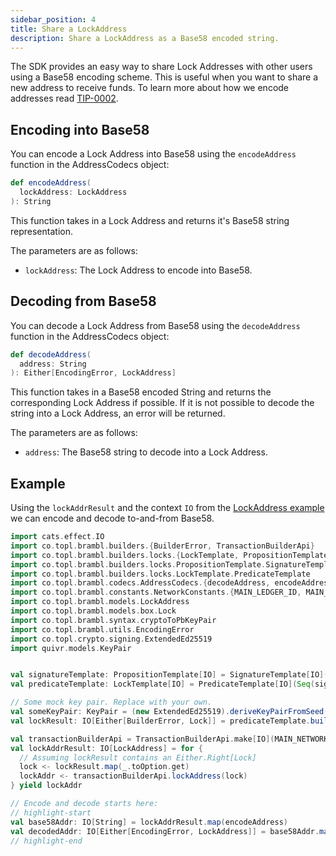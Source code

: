 ```yaml
---
sidebar_position: 4
title: Share a LockAddress
description: Share a LockAddress as a Base58 encoded string.
---
```



The SDK provides an easy way to share Lock Addresses with other users using a Base58 encoding scheme. This is useful
when you want to share a new address to receive funds. To learn more about how we encode addresses read
[TIP-0002](https://github.com/Topl/tips/tree/main/TIP-0002).

## Encoding into Base58

You can encode a Lock Address into Base58 using
the <ScaladocLink path="co/topl/brambl/codecs/AddressCodecs$.html#encodeAddress(LockAddress):String"><code>encodeAddress</code></ScaladocLink>
function in the AddressCodecs object:

```scala
def encodeAddress(
  lockAddress: LockAddress
): String
```

This function takes in a Lock Address and returns it's Base58 string representation.

The parameters are as follows:
- `lockAddress`: The Lock Address to encode into Base58.

## Decoding from Base58

You can decode a Lock Address from Base58 using
the <ScaladocLink path="co/topl/brambl/codecs/AddressCodecs$.html#decodeAddress(String):Either[EncodingError,LockAddress]"><code>decodeAddress</code></ScaladocLink>
function in the AddressCodecs object:

```scala
def decodeAddress(
  address: String
): Either[EncodingError, LockAddress]
```

This function takes in a Base58 encoded String and returns the corresponding Lock Address if possible. If it is not
possible to decode the string into a Lock Address, an error will be returned.

The parameters are as follows:
- `address`: The Base58 string to decode into a Lock Address.

## Example

Using the `lockAddrResult` and the context `IO` from the [LockAddress example](./create-lock-addr#example) we can encode
and decode to-and-from Base58.

```scala
import cats.effect.IO
import co.topl.brambl.builders.{BuilderError, TransactionBuilderApi}
import co.topl.brambl.builders.locks.{LockTemplate, PropositionTemplate}
import co.topl.brambl.builders.locks.PropositionTemplate.SignatureTemplate
import co.topl.brambl.builders.locks.LockTemplate.PredicateTemplate
import co.topl.brambl.codecs.AddressCodecs.{decodeAddress, encodeAddress}
import co.topl.brambl.constants.NetworkConstants.{MAIN_LEDGER_ID, MAIN_NETWORK_ID}
import co.topl.brambl.models.LockAddress
import co.topl.brambl.models.box.Lock
import co.topl.brambl.syntax.cryptoToPbKeyPair
import co.topl.brambl.utils.EncodingError
import co.topl.crypto.signing.ExtendedEd25519
import quivr.models.KeyPair


val signatureTemplate: PropositionTemplate[IO] = SignatureTemplate[IO]("ExtendedEd25519", 0)
val predicateTemplate: LockTemplate[IO] = PredicateTemplate[IO](Seq(signatureTemplate), 1)

// Some mock key pair. Replace with your own.
val someKeyPair: KeyPair = (new ExtendedEd25519).deriveKeyPairFromSeed(Array.fill(96)(0: Byte))
val lockResult: IO[Either[BuilderError, Lock]] = predicateTemplate.build(List(someKeyPair.vk))

val transactionBuilderApi = TransactionBuilderApi.make[IO](MAIN_NETWORK_ID, MAIN_LEDGER_ID)
val lockAddrResult: IO[LockAddress] = for {
  // Assuming lockResult contains an Either.Right[Lock]
  lock <- lockResult.map(_.toOption.get)
  lockAddr <- transactionBuilderApi.lockAddress(lock)
} yield lockAddr

// Encode and decode starts here:
// highlight-start
val base58Addr: IO[String] = lockAddrResult.map(encodeAddress)
val decodedAddr: IO[Either[EncodingError, LockAddress]] = base58Addr.map(decodeAddress)
// highlight-end
```